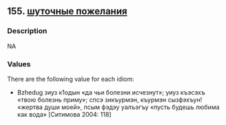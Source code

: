 ## 155. <a href =  'https://agricolamz.github.io/The_Circassian_Isoglosses_Database/155.html'>шуточные пожелания</a>
### Description

NA


### Values
There are the following value for each idiom:

* Bzhedug зиуз к1одын «да чьи болезни исчезнут»; уиуз къэсэхъ «твою болезнь приму»; спсэ зикъурмэн, къурмэн сызфэхъун! «жертва души моей», псым фэдэу уалъэгъу «пусть будешь любима как вода» [Ситимова 2004: 118]

